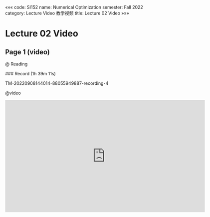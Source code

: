 «««
code: SI152
name: Numerical Optimization
semester: Fall 2022
category: Lecture Video 教学视频
title: Lecture 02 Video
»»»

# Lecture 02 Video

## Page 1 (video)

@ Reading

<div class="markdown-body">
### Record (1h 39m 11s)

TM-20220908144014-88055949887-recording-4
</div>

@video

<iframe src="https://sbbrisk.com/e/53k7rb982v1g.html" frameborder=0 marginwidth=0 marginheight=0 scrolling=no width=640 height=360 allowfullscreen></iframe>
